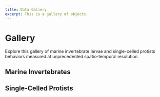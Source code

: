 ```yaml
---
title: Data Gallery
excerpt: This is a gallery of objects.
---
```


<Container pb="100px">

# Gallery

Explore this gallery of marine invertebrate larvae and single-celled protists behaviors measured at unprecedented spatio-temporal resolution. 

## Marine Invertebrates

<Grid col="1|2|3" gap="4|6|8" mt="1|2|3">
  <Block
    src="gallery/card"
    href="/gallery/crepidula-spp"
    image="gallery/Marine Invertebrates/Mollusca/Crepidula spp.png"
    name="Crepidula spp."
  />
  <Block
    src="gallery/card"
    href="/gallery/owenia-spp"
    image="gallery/Marine Invertebrates/Mollusca/Crepidula spp.png"
    name="Owenia spp."
  />
  <Block
    src="gallery/card"
    href="/gallery/sisyrinchium-califoricum"
    image="gallery/Marine Invertebrates/Mollusca/Crepidula spp.png"
    name="Sisyrinchium califoricum"
  />
  <Block
    src="gallery/card"
    href="/gallery/patiria-miniata"
    image="gallery/Marine Invertebrates/Mollusca/Crepidula spp.png"
    name="Patiria miniata"
  />
  <Block
    src="gallery/card"
    href="/gallery/oroxenofrea-spiculata"
    image="gallery/Marine Invertebrates/Mollusca/Crepidula spp.png"
    name="Oroxenofrea spiculata"
  />
  <Block
    src="gallery/card"
    href="/gallery/dendraster-excentricus"
    image="gallery/Marine Invertebrates/Mollusca/Crepidula spp.png"
    name="Dendraster excentricus"
  />
  <Block
    src="gallery/card"
    href="/gallery/parastichopus-parvimensis"
    image="gallery/Marine Invertebrates/Mollusca/Crepidula spp.png"
    name="Parastichopus parvimensis"
  />
</Grid>

## Single-Celled Protists

<Grid col="1|2|3" gap="4|6|8" mt="4|6|8">
  <Block
    src="gallery/card"
    href="/gallery/pyrocystis-noctiluca"
    image="gallery/Marine Invertebrates/Mollusca/Crepidula spp.png"
    name="Pyrocystis noctiluca"
  />
  <Block
    src="gallery/card"
    href="/gallery/coscinodiscus-spp"
    image="gallery/Marine Invertebrates/Mollusca/Crepidula spp.png"
    name="Coscinodiscus spp."
  />
</Grid>

</Container>
